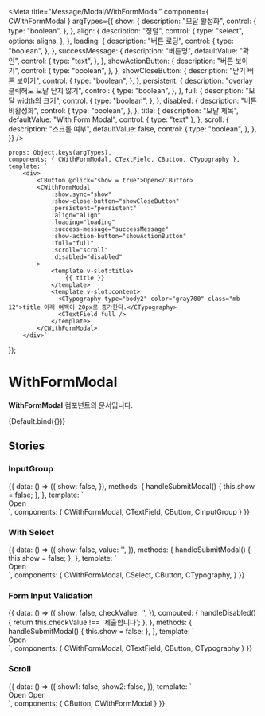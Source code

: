 
<Meta
    title="Message/Modal/WithFormModal"
    component={ CWithFormModal }
    argTypes={{
        show: {
            description: "모달 활성화",
            control: {
                type: "boolean",
            },
        },
        align: {
            description: "정렬",
            control: {
                type: "select",
                options: aligns,
            },
        },
        loading: {
            description: "버튼 로딩",
            control: {
                type: "boolean",
            },
        },
        successMessage: {
            description: "버튼명",
            defaultValue: "확인",
            control: {
                type: "text",
            },
        },
        showActionButton: {
            description: "버튼 보이기",
            control: {
                type: "boolean",
            },
        },
        showCloseButton: {
            description: "닫기 버튼 보이기",
            control: {
                type: "boolean",
            },
        },
        persistent: {
            description: "overlay 클릭해도 모달 닫지 않기",
            control: {
                type: "boolean",
            },
        },
        full: {
            description: "모달 width의 크기",
            control: {
                type: "boolean",
            },
        },
        disabled: {
            description: "버튼 비활성화",
            control: {
                type: "boolean",
            },
        },
        title: {
            description: "모달 제목",
            defaultValue: "With Form Modal",
            control: {
                type: "text"
            },
        },
        scroll: {
            description: "스크롤 여부",
            defaultValue: false,
            control: {
                type: "boolean",
            },
        },
    }}
/>

    props: Object.keys(argTypes),
    components: { CWithFormModal, CTextField, CButton, CTypography },
    template: `
        <div>
            <CButton @click="show = true">Open</CButton>
            <CWithFormModal
                :show.sync="show"
                :show-close-button="showCloseButton"
                :persistent="persistent"
                :align="align"
                :loading="loading"
                :success-message="successMessage"
                :show-action-button="showActionButton"
                :full="full"
                :scroll="scroll"
                :disabled="disabled"
            >
                <template v-slot:title>
                    {{ title }}
                </template>
                <template v-slot:content>
                  <CTypography type="body2" color="gray700" class="mb-12">title 아래 여백이 20px로 증가한다.</CTypography>
                  <CTextField full />
                </template>
            </CWithFormModal>
        </div>`
});

# WithFormModal

**WithFormModal** 컴포넌트의 문서입니다.

<Story name="Default" height="100px">
    {Default.bind({})}
</Story>

<ArgsTable story="Default" />

## Stories
### InputGroup
<Canvas>
    <Story name="InputGroup" height="100px">
        {{
            data: () => ({
                show: false,
            }),
            methods: {
                handleSubmitModal() {
                    this.show = false;
                },
            },
            template: `
                <div>
                    <CButton @click="show = true">Open</CButton>
                    <CWithFormModal
                        :show.sync="show"
                        :show-close-button="true"
                        :persistent="false"
                        align="center"
                        :success-callback="handleSubmitModal"
                    >
                        <template v-slot:title>
                          InputGroup
                        </template>
                        <template v-slot:content>
                            <CInputGroup class="mb-12">
                                <span style="width: 100%" class="mr-4">
                                    <CTextField
                                        placeholder="쿠폰코드를 입력하세요"
                                        full
                                    />
                                </span>
                                <CButton type="outlined" color="primary" @click="handleSubmitModal">등록하기</CButton>
                            </CInputGroup>
                            <CInputGroup>
                                <span class="mr-4">
                                    <CTextField
                                        full
                                        placeholder="쿠폰코드를 입력하세요"
                                    />
                                </span>
                                <CButton type="outlined" color="secondary" @click="handleSubmitModal">등록하기</CButton>
                            </CInputGroup>
                        </template>
                    </CWithFormModal>
                </div>
            `,
            components: {
                CWithFormModal, CTextField, CButton, CInputGroup
            }
        }}
    </Story>
</Canvas>

### With Select
<Canvas>
    <Story name="WithSelect" height="100px">
        {{
            data: () => ({
                show: false,
                value: '',
            }),
            methods: {
                handleSubmitModal() {
                    this.show = false;
                },
            },
            template: `
                <div>
                    <CButton @click="show = true">Open</CButton>
                    <CWithFormModal
                        :show.sync="show"
                        :show-close-button="true"
                        :persistent="false"
                        align="center"
                        :success-callback="handleSubmitModal"
                    >
                        <template v-slot:title>
                          With Select
                        </template>
                        <template v-slot:content>
                            <CTypography type="body2" color="gray700" align="center" class="mb-8">
                                아래 항목 중 선택하세요.
                            </CTypography>
                            <CSelect v-model="value" full :options="['Option1', 'Option2', 'Option3', 'Option4', 'Option5']"></CSelect>
                        </template>
                    </CWithFormModal>
                </div>
            `,
            components: {
                CWithFormModal, CSelect, CButton, CTypography,
            }
        }}
    </Story>
</Canvas>

### Form Input Validation
<Canvas>
    <Story name="FormInputValidation" height="100px">
        {{
            data: () => ({
                show: false,
                checkValue: '',
            }),
            computed: {
                handleDisabled() {
                    return this.checkValue !== '제출합니다';
                },
            },
            methods: {
                handleSubmitModal() {
                    this.show = false;
                },
            },
            template: `
                <div>
                    <CButton @click="show = true">Open</CButton>
                    <CWithFormModal
                        :show.sync="show"
                        :show-close-button="true"
                        :persistent="false"
                        align="center"
                        :disabled="handleDisabled"
                        :success-callback="handleSubmitModal"
                        :show-action-button="true"
                    >
                        <template v-slot:title>
                          과제 제출 확인
                        </template>
                        <template v-slot:content>
                            <CTypography type="body2" color="gray700" align="center" class="mb-8">
                                한 번 제출된 과제는 수정할 수 없으니 제출 전 다시 한번 확인해주세요 :)
                            </CTypography>
                            <CTypography type="body2" color="gray700" align="center" class="mb-8">
                                제출을 원한다면 아래 문구를 작성하세요.
                            </CTypography>
                            <div style="display: flex; flex-direction: row; align-items: center; justify-content: space-between">
                                <CTextField :value.sync="checkValue" full outlined placeholder="제출합니다" align="center" class="mr-4" />
                            </div>
                        </template>
                    </CWithFormModal>
                </div>
            `,
            components: {
                CWithFormModal, CTextField, CButton, CTypography
            }
        }}
    </Story>
</Canvas>

### Scroll
<Canvas>
    <Story name="Scroll" height="100px">
        {{
            data: () => ({
                show1: false,
                show2: false,
            }),
            template: `
                <div>
                    <CButton @click="show1 = true">Open</CButton>
                    <CWithFormModal :show.sync="show1" align="left" scroll>
                        <template v-slot:title>
                            모달 제목
                        </template>
                        <template v-slot:content>
                            Lorem ipsum dolor sit amet, consectetur adipiscing elit. Praesent non sollicitudin lacus. Morbi lacinia
                            tortor id purus varius, sit amet sodales erat consequat. Integer ultrices mauris vehicula eros lacinia,
                            at vulputate nibh euismod. Fusce at convallis nisl. Curabitur dui quam, rutrum quis semper vitae,
                            dapibus nec lorem. Sed maximus imperdiet urna. Suspendisse porta commodo nisl, at viverra sapien.
                            Praesent in felis enim. Sed mollis enim vel velit dapibus, eget consequat dolor convallis. Vivamus sit
                            amet ornare ex. Morbi porttitor blandit eros sit amet tincidunt. Vivamus imperdiet molestie lectus ac
                            tristique. Phasellus commodo commodo ligula, sollicitudin auctor erat rhoncus ac. Quisque lectus neque,
                            iaculis nec mauris sed, congue rutrum sem. Fusce cursus, tortor ut placerat auctor, risus arcu porttitor
                            tellus, ac pharetra lacus lectus eu dolor. Sed metus nibh, tincidunt pharetra pulvinar a, venenatis et
                            eros. Cras et libero mauris. Quisque bibendum odio ut ornare interdum. Nunc eu nulla sollicitudin,
                            facilisis dolor vel, placerat nibh. Donec eu ex iaculis, tincidunt turpis et, rhoncus neque. Mauris
                            feugiat urna urna. Donec ac dapibus leo, sit amet porttitor nisi. Mauris felis leo, scelerisque
                            scelerisque lobortis id, egestas tincidunt dui. Vivamus facilisis felis lectus, id tincidunt nisl
                            interdum et. Praesent accumsan congue mauris, non pellentesque enim feugiat vel. Praesent in ullamcorper
                            erat. Etiam mollis sed tellus a mattis. Ut placerat euismod egestas. Mauris blandit nunc eu justo
                            semper, sit amet interdum eros mollis. Quisque vitae massa purus. Phasellus at orci arcu. Aliquam erat
                            volutpat. Mauris bibendum orci nec ex semper, ac aliquam sapien placerat. Mauris cursus egestas justo id
                            elementum. Suspendisse quis cursus massa. Cras fermentum, risus non efficitur condimentum, orci arcu
                            sollicitudin diam, pharetra malesuada libero odio quis risus. Pellentesque in dui sodales, dapibus risus
                            ullamcorper, bibendum diam. Praesent sagittis nibh velit, quis tincidunt lorem viverra nec. Phasellus
                            eget placerat ante. Nulla ac nulla sed erat venenatis commodo. Aliquam id iaculis odio. Maecenas a
                            maximus orci. In hac habitasse platea dictumst. Quisque quis diam tellus. In ac euismod libero. Aliquam
                            semper, massa non dictum porttitor, nisi nulla aliquam risus, ornare iaculis tellus ligula sed nulla. Ut
                            aliquet ligula ac finibus fringilla. Pellentesque pulvinar eros vulputate, bibendum tortor a, imperdiet
                            metus. Ut rhoncus arcu est, nec elementum neque ultrices sit amet. Pellentesque dignissim ligula felis,
                            nec scelerisque elit condimentum vitae. In porta magna eget augue egestas pulvinar. Suspendisse
                            malesuada tellus sed massa pulvinar, sed maximus lorem elementum. Vivamus facilisis libero sit amet
                            lacinia malesuada. Nam varius tortor quis lacus ultrices fermentum.
                        </template>
                    </CWithFormModal>
                    <CButton @click="show2 = true">Open</CButton>
                    <CWithFormModal :show.sync="show2" align="left" :show-action-button="true" scroll>
                        <template v-slot:title>
                            모달 제목
                        </template>
                        <template v-slot:content>
                            Lorem ipsum dolor sit amet, consectetur adipiscing elit. Praesent non sollicitudin lacus. Morbi lacinia
                            tortor id purus varius, sit amet sodales erat consequat. Integer ultrices mauris vehicula eros lacinia,
                            at vulputate nibh euismod. Fusce at convallis nisl. Curabitur dui quam, rutrum quis semper vitae,
                            dapibus nec lorem. Sed maximus imperdiet urna. Suspendisse porta commodo nisl, at viverra sapien.
                            Praesent in felis enim. Sed mollis enim vel velit dapibus, eget consequat dolor convallis. Vivamus sit
                            amet ornare ex. Morbi porttitor blandit eros sit amet tincidunt. Vivamus imperdiet molestie lectus ac
                            tristique. Phasellus commodo commodo ligula, sollicitudin auctor erat rhoncus ac. Quisque lectus neque,
                            iaculis nec mauris sed, congue rutrum sem. Fusce cursus, tortor ut placerat auctor, risus arcu porttitor
                            tellus, ac pharetra lacus lectus eu dolor. Sed metus nibh, tincidunt pharetra pulvinar a, venenatis et
                            eros. Cras et libero mauris. Quisque bibendum odio ut ornare interdum. Nunc eu nulla sollicitudin,
                            facilisis dolor vel, placerat nibh. Donec eu ex iaculis, tincidunt turpis et, rhoncus neque. Mauris
                            feugiat urna urna. Donec ac dapibus leo, sit amet porttitor nisi. Mauris felis leo, scelerisque
                            scelerisque lobortis id, egestas tincidunt dui. Vivamus facilisis felis lectus, id tincidunt nisl
                            interdum et. Praesent accumsan congue mauris, non pellentesque enim feugiat vel. Praesent in ullamcorper
                            erat. Etiam mollis sed tellus a mattis. Ut placerat euismod egestas. Mauris blandit nunc eu justo
                            semper, sit amet interdum eros mollis. Quisque vitae massa purus. Phasellus at orci arcu. Aliquam erat
                            volutpat. Mauris bibendum orci nec ex semper, ac aliquam sapien placerat. Mauris cursus egestas justo id
                            elementum. Suspendisse quis cursus massa. Cras fermentum, risus non efficitur condimentum, orci arcu
                            sollicitudin diam, pharetra malesuada libero odio quis risus. Pellentesque in dui sodales, dapibus risus
                            ullamcorper, bibendum diam. Praesent sagittis nibh velit, quis tincidunt lorem viverra nec. Phasellus
                            eget placerat ante. Nulla ac nulla sed erat venenatis commodo. Aliquam id iaculis odio. Maecenas a
                            maximus orci. In hac habitasse platea dictumst. Quisque quis diam tellus. In ac euismod libero. Aliquam
                            semper, massa non dictum porttitor, nisi nulla aliquam risus, ornare iaculis tellus ligula sed nulla. Ut
                            aliquet ligula ac finibus fringilla. Pellentesque pulvinar eros vulputate, bibendum tortor a, imperdiet
                            metus. Ut rhoncus arcu est, nec elementum neque ultrices sit amet. Pellentesque dignissim ligula felis,
                            nec scelerisque elit condimentum vitae. In porta magna eget augue egestas pulvinar. Suspendisse
                            malesuada tellus sed massa pulvinar, sed maximus lorem elementum. Vivamus facilisis libero sit amet
                            lacinia malesuada. Nam varius tortor quis lacus ultrices fermentum.
                        </template>
                    </CWithFormModal>
                </div>
            `,
            components: { CButton, CWithFormModal }
        }}
    </Story>
</Canvas>

